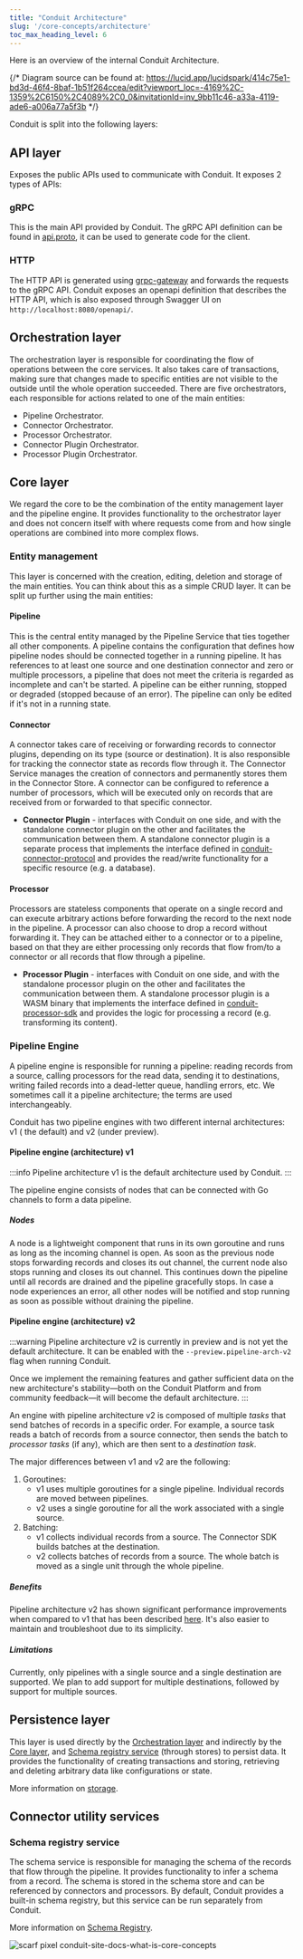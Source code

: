 ```yaml
---
title: "Conduit Architecture"
slug: '/core-concepts/architecture'
toc_max_heading_level: 6
---
```



Here is an overview of the internal Conduit Architecture.


{/* Diagram source can be found at: https://lucid.app/lucidspark/414c75e1-bd3d-46f4-8baf-1b51f264ccea/edit?viewport_loc=-4169%2C-1359%2C6150%2C4089%2C0_0&invitationId=inv_9bb11c46-a33a-4119-ade6-a006a77a5f3b */}

<ThemedImage
    id="conduit-architecture"
    darkImage="/img/conduit/conduit-architecture-dark.svg"
    lightImage="/img/conduit/conduit-architecture.svg"
    altText="Conduit Architecture"
    className="py-5"
  />

Conduit is split into the following layers:

## API layer

Exposes the public APIs used to communicate with Conduit. It exposes 2 types of APIs:

### gRPC

This is the main API provided by Conduit. The gRPC API definition can be found in [api.proto](https://github.com/ConduitIO/conduit/blob/main/proto/api/v1/api.proto), it can be used to generate code for the client.

### HTTP

The HTTP API is generated using [grpc-gateway](https://github.com/grpc-ecosystem/grpc-gateway) and forwards the requests to the gRPC API. Conduit exposes an openapi definition that describes the HTTP API, which is also exposed through Swagger UI on `http://localhost:8080/openapi/`.

## Orchestration layer

The orchestration layer is responsible for coordinating the flow of operations between the core services. It also takes care of transactions, making sure that changes made to specific entities are not visible to the outside until the whole operation succeeded. There are five orchestrators, each responsible for actions related to one of the main entities:

- Pipeline Orchestrator.
- Connector Orchestrator.
- Processor Orchestrator.
- Connector Plugin Orchestrator.
- Processor Plugin Orchestrator.

## Core layer 

We regard the core to be the combination of the entity management layer and the pipeline engine. It provides functionality to the orchestrator layer and does not concern itself with where requests come from and how single operations are combined into more complex flows.

### Entity management

This layer is concerned with the creation, editing, deletion and storage of the main
entities. You can think about this as a simple CRUD layer. It can be split up further using the main entities:

#### Pipeline

This is the central entity managed by the Pipeline Service that ties together all other components.
A pipeline contains the configuration that defines how pipeline nodes should be connected together in a running
pipeline. It has references to at least one source and one destination connector and zero or multiple processors,
a pipeline that does not meet the criteria is regarded as incomplete and can't be started. A pipeline can be
either running, stopped or degraded (stopped because of an error). The pipeline can only be edited if it's not in
a running state.

#### Connector

A connector takes care of receiving or forwarding records to connector plugins, depending on its
type (source or destination). It is also responsible for tracking the connector state as records flow through it.
The Connector Service manages the creation of connectors and permanently stores them in the Connector Store. A
connector can be configured to reference a number of processors, which will be executed only on records that are
received from or forwarded to that specific connector.
* **Connector Plugin** - interfaces with Conduit on one side, and with the standalone connector plugin on the
other and facilitates the communication between them. A standalone connector plugin is a separate process that
implements the interface defined in
[conduit-connector-protocol](https://github.com/ConduitIO/conduit-connector-protocol) and provides the read/write
functionality for a specific resource (e.g. a database).
  
#### Processor

Processors are stateless components that operate on a single record and can execute arbitrary
  actions before forwarding the record to the next node in the pipeline. A processor can also choose to drop a
  record without forwarding it. They can be attached either to a connector or to a pipeline, based on that they are
  either processing only records that flow from/to a connector or all records that flow through a pipeline.
  * **Processor Plugin** - interfaces with Conduit on one side, and with the standalone processor plugin on the
  other and facilitates the communication between them. A standalone processor plugin is a WASM binary that
  implements the interface defined in
  [conduit-processor-sdk](https://github.com/ConduitIO/conduit-processor-sdk) and provides the logic for processing
  a record (e.g. transforming its content).

### Pipeline Engine

A pipeline engine is responsible for running a pipeline: reading records from a
source, calling processors for the read data, sending it to destinations,
writing failed records into a dead-letter queue, handling errors, etc. We
sometimes call it a pipeline architecture; the terms are used interchangeably.

Conduit has two pipeline engines with two different internal architectures: v1 (
the default) and v2 (under preview).

#### Pipeline engine (architecture) v1

:::info
Pipeline architecture v1 is the default architecture used by Conduit.
:::

The pipeline engine consists of nodes that can be connected with Go channels to
form a data pipeline.

##### Nodes

A node is a lightweight component that runs in its own goroutine and runs as
long as the incoming channel is open. As soon as the previous node stops
forwarding records and closes its out channel, the current node also stops
running and closes its out channel. This continues down the pipeline until all
records are drained and the pipeline gracefully stops. In case a node
experiences an error, all other nodes will be notified and stop running as soon
as possible without draining the pipeline.

#### Pipeline engine (architecture) v2

:::warning
Pipeline architecture v2 is currently in preview and is not yet the default
architecture. It can be enabled with the `--preview.pipeline-arch-v2` flag when running Conduit. 

Once we implement the remaining features and gather sufficient data on the new architecture's stability—both on the Conduit Platform and from community feedback—it will become the default architecture.
:::

An engine with pipeline architecture v2 is composed of multiple _tasks_ that
send batches of records in a specific order. For example, a source task reads a
batch of records from a source connector, then sends the batch to _processor
tasks_ (if any), which are then sent to a _destination task_.

The major differences between v1 and v2 are the following:

1. Goroutines:
    - v1 uses multiple goroutines for a single pipeline. Individual records are
      moved between pipelines.
    - v2 uses a single goroutine for all the work associated with a single
      source.
2. Batching:
    - v1 collects individual records from a source. The Connector SDK builds
      batches at the destination.
    - v2 collects batches of records from a source. The whole batch is moved as
      a single unit through the whole pipeline.

##### Benefits

Pipeline architecture v2 has shown significant performance improvements when
compared to v1 that has been
described [here](https://meroxa.com/blog/optimizing-conduit-5x-the-throughput/).
It's also easier to maintain and troubleshoot due to its simplicity.

##### Limitations

Currently, only pipelines with a single source and a single destination are
supported. We plan to add support for multiple destinations, followed by support
for multiple sources.

## Persistence layer

This layer is used directly by the [Orchestration layer](#orchestration-layer) and indirectly by the [Core layer](#core-layer), and [Schema registry service](#schema-registry-service) (through stores) to persist data. It provides the functionality of creating transactions and storing, retrieving and deleting arbitrary data like configurations or state. 

More information on [storage](/docs/using/other-features/storage).

## Connector utility services

### Schema registry service

The schema service is responsible for managing the schema of the records that flow through the pipeline. It provides functionality to infer a schema from a record. The schema is stored in the schema store and can be referenced by connectors and processors. By default, Conduit provides a built-in schema registry, but this service can be run separately from Conduit.

More information on [Schema Registry](/docs/using/other-features/schema-support#schema-registry).

![scarf pixel conduit-site-docs-what-is-core-concepts](https://static.scarf.sh/a.png?x-pxid=8d2e502f-e2dd-43ab-a1c1-7a00ac3b0d68)